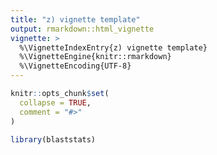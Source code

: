 ```yaml
---
title: "z) vignette template"
output: rmarkdown::html_vignette
vignette: >
  %\VignetteIndexEntry{z) vignette template}
  %\VignetteEngine{knitr::rmarkdown}
  %\VignetteEncoding{UTF-8}
---
```




```r
knitr::opts_chunk$set(
  collapse = TRUE,
  comment = "#>"
)
```

```r
library(blaststats)
```
